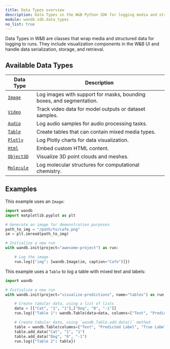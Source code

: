 ```yaml
---
title: Data Types overview
description: Data Types in the W&B Python SDK for logging media and structured data
module: wandb.sdk.data_types
no_list: true
---
```


Data Types in W&B are classes that wrap media and structured data for logging to runs. They include visualization components in the W&B UI and handle data serialization, storage, and retrieval.

## Available Data Types

| Data Type | Description |
|-----------|-------------|
| [`Image`](/models/ref/python/data-types/image) | Log images with support for masks, bounding boxes, and segmentation. |
| [`Video`](/models/ref/python/data-types/video) | Track video data for model outputs or dataset samples. |
| [`Audio`](/models/ref/python/data-types/audio) | Log audio samples for audio processing tasks. |
| [`Table`](/models/ref/python/data-types/table) | Create tables that can contain mixed media types. |
| [`Plotly`](/models/ref/python/data-types/plotly) | Log Plotly charts for data visualization. |
| [`Html`](/models/ref/python/data-types/html) | Embed custom HTML content. |
| [`Object3D`](/models/ref/python/data-types/object3d) | Visualize 3D point clouds and meshes. |
| [`Molecule`](/models/ref/python/data-types/molecule) | Log molecular structures for computational chemistry. |

## Examples

This example uses an `Image`:

```python
import wandb
import matplotlib.pyplot as plt

# Generate an image for demonstration purposes
path_to_img = "/path/to/cafe.png"
im = plt.imread(path_to_img)

# Initialize a new run
with wandb.init(project="awesome-project") as run:

    # Log the image
    run.log({"img": [wandb.Image(im, caption="Cafe")]})
```

This example uses a `Table` to log a table with mixed text and labels:

```python
import wandb

# Initialize a new run
with wandb.init(project="visualize-predictions", name="tables") as run:

    # Create tabular data, using a list of lists
    data = [["Cat", "1", "1"],["Dog", "0", "-1"]]
    run.log({"Table 1": wandb.Table(data=data, columns=["Text", "Predicted Label", "True Label"])})

    # Create tabular data, using `wandb.Table.add_data()` method
    table = wandb.Table(columns=["Text", "Predicted Label", "True Label"])
    table.add_data("Cat", "1", "1")
    table.add_data("Dog", "0", "-1")
    run.log({"Table 2": table})
```